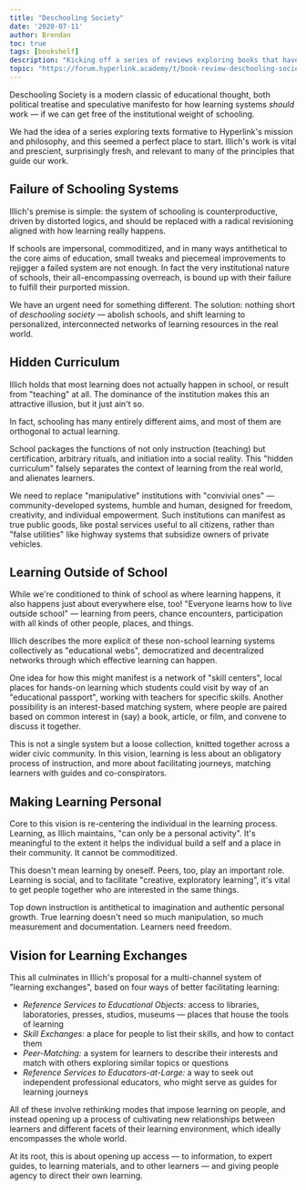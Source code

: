 ```yaml
---
title: "Deschooling Society"
date: '2020-07-11'
author: Brendan
toc: true
tags: [bookshelf]
description: "Kicking off a series of reviews exploring books that have influenced our thinking on learning and pedagogy, with Ivan Illich's classic manifesto for new learning systems."
topic: "https://forum.hyperlink.academy/t/book-review-deschooling-society/388"
---
```



Deschooling Society is a modern classic of educational thought, both political treatise and speculative manifesto for how learning systems *should* work — if we can get free of the institutional weight of schooling.

We had the idea of a series exploring texts formative to Hyperlink's mission and philosophy, and this seemed a perfect place to start. Illich's work is vital and prescient, surprisingly fresh, and relevant to many of the principles that guide our work.

## Failure of Schooling Systems

Illich's premise is simple: the system of schooling is counterproductive, driven by distorted logics, and should be replaced with a radical revisioning aligned with how learning really happens.

If schools are impersonal, commoditized, and in many ways antithetical to the core aims of education, small tweaks and piecemeal improvements to rejigger a failed system are not enough. In fact the very institutional nature of schools, their all-encompassing overreach, is bound up with their failure to fulfill their purported mission.

We have an urgent need for something different. The solution: nothing short of *deschooling society* — abolish schools, and shift learning to personalized, interconnected networks of learning resources in the real world.

## Hidden Curriculum 

Illich holds that most learning does not actually happen in school, or result from "teaching" at all. The dominance of the institution makes this an attractive illusion, but it just ain't so.

In fact, schooling has many entirely different aims, and most of them are orthogonal to actual learning.

School packages the functions of not only instruction (teaching) but certification, arbitrary rituals, and initiation into a social reality. This "hidden curriculum" falsely separates the context of learning from the real world, and alienates learners.

We need to replace "manipulative" institutions with "convivial ones" — community-developed systems, humble and human, designed for freedom, creativity, and individual empowerment. Such institutions can manifest as true public goods, like postal services useful to all citizens, rather than "false utilities" like highway systems that subsidize owners of private vehicles.

## Learning Outside of School

While we're conditioned to think of school as where learning happens, it also
happens just about everywhere else, too! "Everyone learns how to live outside
school" — learning from peers, chance encounters, participation with all kinds
of other people, places, and things.

Illich describes the more explicit of these non-school learning systems collectively as "educational webs", democratized and decentralized networks through which effective learning can happen.

One idea for how this might manifest is a network of "skill centers", local places for hands-on learning which students could visit by way of an "educational passport", working with teachers for specific skills. Another possibility is an interest-based matching system, where people are paired based on common interest in (say) a book, article, or film, and convene to discuss it together.

This is not a single system but a loose collection, knitted together across a wider civic community. In this vision, learning is less about an obligatory process of instruction, and more about facilitating journeys, matching learners with guides and co-conspirators.

## Making Learning Personal

Core to this vision is re-centering the individual in the learning process. Learning, as Illich maintains, "can only be a personal activity". It's meaningful to the extent it helps the individual build a self and a place in their community. It cannot be commoditized.

This doesn't mean learning by oneself. Peers, too, play an important role. Learning is social, and to facilitate "creative, exploratory learning", it's vital to get people together who are interested in the same things.

Top down instruction is antithetical to imagination and authentic personal growth. True learning doesn't need so much manipulation, so much measurement and documentation. Learners need freedom.

## Vision for Learning Exchanges

This all culminates in Illich's proposal for a multi-channel system of "learning exchanges", based on four  ways of better facilitating learning:

- *Reference Services to Educational Objects:* access to libraries, laboratories, presses, studios, museums — places that house the tools of learning
- *Skill Exchanges:* a place for people to list their skills, and how to contact them
- *Peer-Matching:* a system for learners to describe their interests and match with others exploring similar topics or questions
- *Reference Services to Educators-at-Large:* a way to seek out independent professional educators, who might serve as guides for learning journeys

All of these involve rethinking modes that impose learning on people, and instead opening up a process of cultivating new relationships between learners and different facets of their learning environment, which ideally encompasses the whole world.

At its root, this is about opening up access — to information, to expert guides, to learning materials, and to other learners — and giving people agency to direct their own learning.

